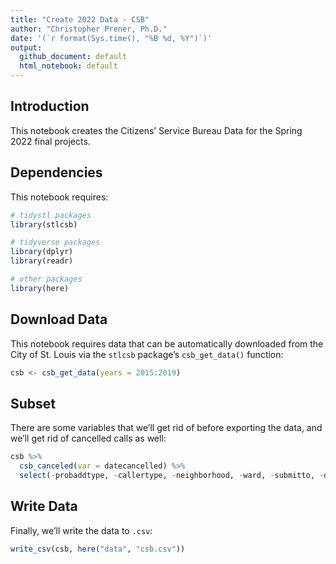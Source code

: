 ```yaml
---
title: "Create 2022 Data - CSB"
author: "Christopher Prener, Ph.D."
date: '(`r format(Sys.time(), "%B %d, %Y")`)'
output: 
  github_document: default
  html_notebook: default 
---
```


## Introduction
This notebook creates the Citizens' Service Bureau Data for the Spring 2022 final projects.

## Dependencies
This notebook requires:

```r
# tidystl packages
library(stlcsb)

# tidyverse packages
library(dplyr)
library(readr)

# other packages
library(here)
```

## Download Data
This notebook requires data that can be automatically downloaded from the City of St. Louis via the `stlcsb` package's `csb_get_data()` function:

```r
csb <- csb_get_data(years = 2015:2019)
```

## Subset
There are some variables that we'll get rid of before exporting the data, and we'll get rid of cancelled calls as well:

```r
csb %>%
  csb_canceled(var = datecancelled) %>%
  select(-probaddtype, -callertype, -neighborhood, -ward, -submitto, -dateinvtdone, -prjcompletedate) -> csb
```

## Write Data
Finally, we'll write the data to `.csv`:

```r
write_csv(csb, here("data", "csb.csv"))
```
